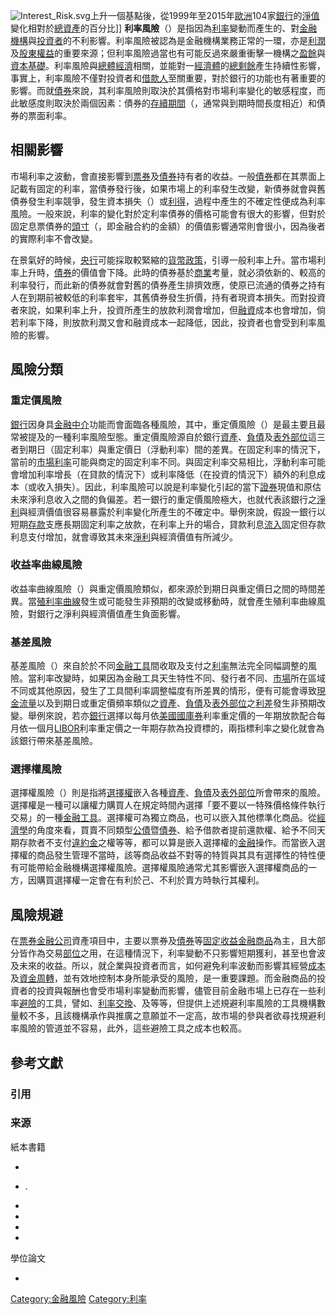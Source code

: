 {{NoteTA
|G1=Econimics
|1=zh-tw:選擇權;zh-hk:期權;zh-hans:期权;
}}
[[File:Interest_Risk.svg|thumb]]上升一個基點後，從1999年至2015年[[欧洲|歐洲]]104家[[銀行|銀行]]的[[資產淨值|淨值]]變化相對於[[資產|總資產]]的百分比]]
'''利率風險'''（{{lang-en|'''Interest Rate Risk'''}}）是指因為[[利率|利率]]變動而產生的、對[[金融机构|金融機構]]與[[投資者|投資者]]的不利影響。利率風險被認為是金融機構業務正常的一環，亦是[[利润_(经济学)|利潤]]及[[股東權益|股東權益]]的重要來源；但利率風險過當也有可能反過來嚴重衝擊一機構之[[盈餘|盈餘]]與[[資產|資本基礎]]{{sfn|林正芳|2012|p=357}}。利率風險與[[宏观经济学|總體經濟]]相關，並能對一[[经济体系|經濟體]]的[[經濟剩餘|總剩餘]]產生持續性影響{{sfn|Zimmermann|1997}}，事實上，利率風險不僅對投資者和[[債務人|借款人]]至關重要，對於銀行的{{Link-en|期限轉換|Maturity transformation}}功能也有著重要的影響{{sfn|Herzog|1990|loc=S. 18}}。而就[[债券|債券]]來說，其利率風險則取決於其價格對市場利率變化的敏感程度，而此敏感度則取決於兩個因素：債券的[[债券久期|存續期間]]（{{lang|en|Duration}}，通常與到期時間長度相近）和債券的票面利率{{sfn|Ross|Westerfield|Jordan|2010}}。

== 相關影響==

市場利率之波動，會直接影響到[[證券|票券]]及[[债券|債券]]持有者的收益{{sfn|廖源隆|2002|p=1}}。一般[[债券|債券]]都在其票面上記載有固定的利率，當債券發行後，如果市場上的利率發生改變，新債券就會與舊債券發生利率競爭，發生資本損失（{{lang|en|Capital Loss}}）或[[资本利得|利得]]，過程中產生的不確定性便成為利率風險。一般來說，利率的變化對於定利率債券的價格可能會有很大的影響，但對於固定息票債券的[[部位_(期貨)|頭寸]]（{{lang|en|Position}}，即金融合約的金額）的價值影響通常則會很小，因為後者的實際利率不會改變{{sfn|Diwald|2012}}。

在景氣好的時候，[[中央银行|央行]]可能採取較緊縮的[[货币政策|貨幣政策]]，引導一般利率上升{{sfn|陳石進|2014|p=3}}。當市場利率上升時，[[债券|債券]]的價值會下降{{sfn|Diwald|2012}}。此時的債券基於[[商业|商業]]考量，就必須依新的、較高的利率發行，而此新的債券就會對舊的債券產生排擠效應，使原已流通的債券之持有人在到期前被較低的利率套牢，其舊債券發生折價，持有者現資本損失{{sfn|陳石進|2014|p=3}}。而對投資者來說，如果利率上升，投資所產生的放款利潤會增加，但[[借贷|融資]]成本也會增加，倘若利率下降，則放款利潤又會和融資成本一起降低，因此，投資者也會受到利率風險的影響{{sfn|Diwald|2012}}。

== 風險分類 ==

===重定價風險===

[[銀行|銀行]]因身具[[金融中介|金融中介]]功能而會面臨各種風險，其中，重定價風險（{{lang|en|Repricing Risk}}）是最主要且最常被提及的一種利率風險型態。重定價風險源自於銀行[[資產|資產]]、[[負債|負債]]及[[資產負債表外項目|表外部位]]這三者到期日（固定利率）與重定價日（浮動利率）間的差異{{sfn|林正芳|2012|p=358}}。在固定利率的情況下，當前的[[市場利率|市場利率]]可能與商定的固定利率不同。與固定利率交易相比，浮動利率可能會增加利率增長（在貸款的情況下）或利率降低（在投資的情況下）額外的利息成本（或收入損失）。因此，利率風險可以說是利率變化引起的當下[[證券|證券]]現值和原估未來淨利息收入之間的負偏差{{sfn|Zimmermann|1997}}。若一銀行的重定價風險極大，也就代表該銀行之[[純利|淨利]]與經濟價值很容易暴露於利率變化所產生的不確定中。舉例來說，假設一銀行以短期[[存款|存款]]支應長期固定利率之放款，在利率上升的場合，貸款利息[[现金流量|流入]]固定但存款利息支付增加，就會導致其未來[[純利|淨利]]與經濟價值有所減少{{sfn|林正芳|2012|p=358}}。 

===收益率曲線風險===
{{see also|收益率曲线}}

收益率曲線風險（{{lang|en|Yield Curve Risk}}）與重定價風險類似，都來源於到期日與重定價日之間的時間差異。當[[收益率曲线|殖利率曲線]]發生或可能發生非預期的改變或移動時，就會產生殖利率曲線風險，對銀行之淨利與經濟價值產生負面影響{{sfn|林正芳|2012|p=358}}。

===基差風險===

基差風險（{{lang|en|Basis Risk}}）來自於於不同[[金融商品|金融工具]]間收取及支付之[[利率|利率]]無法完全同幅調整的風險。當利率改變時，如果因為金融工具天生特性不同、發行者不同、[[金融市场|市場]]所在區域不同或其他原因，發生了工具間利率調整幅度有所差異的情形，便有可能會導致[[現金流量表|現金流量]]以及到期日或重定價頻率類似之[[資產|資產]]、[[負債|負債]]及[[資產負債表外項目|表外部位]]之[[利差交易|利差]]發生非預期改變。舉例來說，若亦[[銀行|銀行]]選擇以每月依[[美国国库证券|美國國庫券]]利率重定價的一年期放款配合每月依一個月[[倫敦同業拆放利率|LIBOR]]利率重定價之一年期存款為投資標的，兩指標利率之變化就會為該銀行帶來基差風險{{sfn|林正芳|2012|p=358}}。 

===選擇權風險===
{{see also|選擇權}}

選擇權風險（{{lang|en|Options Risk}}）則是指將[[期權|選擇權]]嵌入各種[[資產|資產]]、[[負債|負債]]及[[資產負債表外項目|表外部位]]所會帶來的風險。選擇權是一種可以讓權力購買人在規定時間內選擇「要不要以一特殊價格條件執行交易」的一種[[金融商品|金融工具]]。選擇權可為獨立商品，也可以嵌入其他標準化商品。從[[經濟學|經濟學]]的角度來看，買賣不同類型[[公债|公債]]暨[[债券|債券]]、給予借款者提前還款權、給予不同天期存款者不支付[[違約_(金融)|違約金]]之權等等，都可以算是嵌入選擇權的[[金融|金融]]操作。而當嵌入選擇權的商品發生管理不當時，該等商品收益不對等的特質與其具有選擇性的特性便有可能帶給金融機構選擇權風險。選擇權風險通常尤其影響嵌入選擇權商品的一方，因購買選擇權一定會在有利於己、不利於賣方時執行其權利{{sfn|林正芳|2012|p=358}}。

== 風險規避 ==
在[[金融机构|票券金融公司]]資產項目中，主要以票券及[[债券|債券]]等[[固定收益证券|固定收益金融商品]]為主，且大部分皆作為交易[[部位_(期貨)|部位]]之用，在這種情況下，利率變動不只影響短期獲利，甚至也會波及未來的收益。所以，就企業與投資者而言，如何避免利率波動而影響其經營[[成本|成本]]及[[资金周转率|資金周轉]]，並有效地控制本身所能承受的風險，是一重要課題。而金融商品的投資者的投資與報酬也會受市場利率變動而影響，儘管目前金融市場上已存在一些利率[[對沖|避險]]的工具，譬如{{Link-en|利率遠期協議|Forward_rate_agreement}}、[[利率交換|利率交換]]、及{{Link-en|利率選擇權|Interest_rate_option}}等等，但提供上述規避利率風險的工具機構數量較不多，且該機構承作與推廣之意願並不一定高，故市場的參與者欲尋找規避利率風險的管道並不容易，此外，這些避險工具之成本也較高{{sfn|廖源隆|2002|p=1}}。

== 參考文獻 ==
=== 引用 ===
{{Reflist|20em}}

=== 来源 ===
{{refbegin}}
; 紙本書籍
* {{cite book |title=銀行主管專業速成手冊：經營管理策略解析 |author=陳石進 |location=臺北市 |publisher=台灣金融研訓院 |year=2014 |isbn=9789865943714 |chapter=銀行經營的風險與法律規範 |ref=harv |chapter-url=http://service.tabf.org.tw/FBS/Doc/Preview/74083.pdf |access-date=2019-07-08 |archive-date=2019-05-27 |archive-url=https://web.archive.org/web/20190527130155/http://service.tabf.org.tw/FBS/Doc/Preview/74083.pdf |dead-url=no }}
*{{cite book |title=金融監理與風險管理選輯 |publisher=[[中華民國中央銀行|中華民國中央銀行]]|year=2006 |author=林正芳 |postscript=. 摘譯自[[巴塞爾銀行監理委員會|巴塞爾銀行監理委員會]]2004年7月發布之''Principles for the Management and Supervision of Interest Rate Risk'' |location=臺北市 |ref=harv}}.
*{{cite book|first=Hans|last=Diwald |title = Anleihen verstehen: Grundlagen verzinslicher Wertpapiere und weiterführende Produkte |publisher=Deutscher Taschenbuch Verlag|location=Berlin|year=2012|isbn=978-3423509312|ref=harv|language=de}}
*{{cite book|last1=Ross|last2=Westerfield|last3=Jordan|title=Fundamentals of Corporate Finance|url=https://archive.org/details/fundamentalsofco0000ross_r7f2|year=2010|publisher=McGraw Hill / Irwin|location=New York|isbn=978-007-108855-8|ref=harv|language=en}}
*{{cite book|first=Heinz|last=Zimmermann|chapter=Asset & Liability Management|title=Fit for Finance – Theorie und Praxis der Kapitalanlage|year=1997|language=de|isbn=978-3820211498|publisher=Verlag Neue Zürcher Zeitung|location=Zürich|ref=harv}}
*{{cite book|first=Walter|last=Herzog|title=Zinsänderungsrisiken in Kreditinstituten|year=1990|publisher=Gabler Verlag|ref=harv|doi=10.1007/978-3-322-90585-7|isbn=978-3-409-14126-0|location=Wiesbaden|language=de}}

; 學位論文
* {{cite thesis |degree=博士 |author=廖源隆|year=2002|title=我國票券利率期貨之研究|publisher=國立台灣大學財務金融研究所}}
{{refend}}

[[Category:金融風險|Category:金融風險]]
[[Category:利率|Category:利率]]